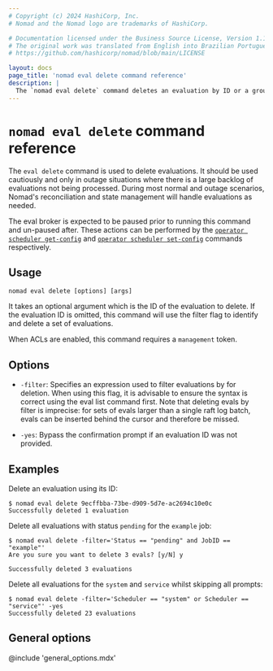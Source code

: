 ```yaml
---
# Copyright (c) 2024 HashiCorp, Inc.
# Nomad and the Nomad logo are trademarks of HashiCorp.

# Documentation licensed under the Business Source License, Version 1.1.
# The original work was translated from English into Brazilian Portuguese.
# https://github.com/hashicorp/nomad/blob/main/LICENSE

layout: docs
page_title: 'nomad eval delete command reference'
description: |
  The `nomad eval delete` command deletes an evaluation by ID or a group of evaluations that match a filter.
---
```


# `nomad eval delete` command reference

The `eval delete` command is used to delete evaluations. It should be used
cautiously and only in outage situations where there is a large backlog of
evaluations not being processed. During most normal and outage scenarios,
Nomad's reconciliation and state management will handle evaluations as needed.

The eval broker is expected to be paused prior to running this command and
un-paused after. These actions can be performed by the
[`operator scheduler get-config`][scheduler_get_config]
and [`operator scheduler set-config`][scheduler_set_config] commands respectively.

## Usage

```plaintext
nomad eval delete [options] [args]
```

It takes an optional argument which is the ID of the evaluation to delete. If
the evaluation ID is omitted, this command will use the filter flag to identify
and delete a set of evaluations.

When ACLs are enabled, this command requires a `management` token.

## Options

- `-filter`: Specifies an expression used to filter evaluations by for
  deletion. When using this flag, it is advisable to ensure the syntax is
  correct using the eval list command first. Note that deleting evals by filter
  is imprecise: for sets of evals larger than a single raft log batch, evals can
  be inserted behind the cursor and therefore be missed.

- `-yes`: Bypass the confirmation prompt if an evaluation ID was not provided.

## Examples

Delete an evaluation using its ID:

```shell-session
$ nomad eval delete 9ecffbba-73be-d909-5d7e-ac2694c10e0c
Successfully deleted 1 evaluation
```

Delete all evaluations with status `pending` for the `example` job:

```shell-session
$ nomad eval delete -filter='Status == "pending" and JobID == "example"'
Are you sure you want to delete 3 evals? [y/N] y

Successfully deleted 3 evaluations
```

Delete all evaluations for the `system` and `service` whilst skipping all
prompts:

```shell-session
$ nomad eval delete -filter='Scheduler == "system" or Scheduler == "service"' -yes
Successfully deleted 23 evaluations
```

## General options

@include 'general_options.mdx'

[scheduler_get_config]: /nomad/docs/commands/operator/scheduler/get-config
[scheduler_set_config]: /nomad/docs/commands/operator/scheduler/set-config

